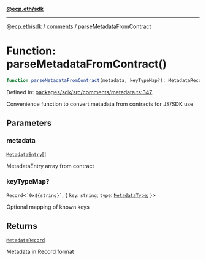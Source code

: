 [**@ecp.eth/sdk**](../../index.mdx)

***

[@ecp.eth/sdk](/sdk-reference/index.mdx) / [comments](/sdk-reference/comments/index.mdx) / parseMetadataFromContract

# Function: parseMetadataFromContract()

```ts
function parseMetadataFromContract(metadata, keyTypeMap?): MetadataRecord;
```

Defined in: [packages/sdk/src/comments/metadata.ts:347](https://github.com/ecp-eth/comments-monorepo/blob/main/packages/sdk/src/comments/metadata.ts#L347)

Convenience function to convert metadata from contracts for JS/SDK use

## Parameters

### metadata

[`MetadataEntry`](/sdk-reference/comments/type-aliases/MetadataEntry.mdx)[]

MetadataEntry array from contract

### keyTypeMap?

`Record`\<`` `0x${string}` ``, \{
  `key`: `string`;
  `type`: [`MetadataType`](/sdk-reference/comments/type-aliases/MetadataType.mdx);
\}\>

Optional mapping of known keys

## Returns

[`MetadataRecord`](/sdk-reference/comments/type-aliases/MetadataRecord.mdx)

Metadata in Record format
